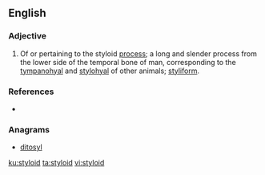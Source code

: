 ==English==

===Adjective===
{{en-adj|-}}

# {{context|anatomy|lang=en}} Of or pertaining to the styloid [[process]]; a long and slender process from the lower side of the temporal bone of man, corresponding to the [[tympanohyal]] and [[stylohyal]] of other animals; [[styliform]].

===References===
*{{R:Webster 1913}}

===Anagrams===
* [[ditosyl#English|ditosyl]]

[[ku:styloid]]
[[ta:styloid]]
[[vi:styloid]]
